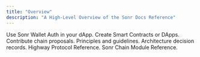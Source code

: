 ```yaml
---
title: "Overview"
description: "A High-Level Overview of the Sonr Docs Reference"
---
```


<Cards>
  <Card title="Integrate" icon="plug" iconType="duotone" color="#32FCB4">
    Use Sonr Wallet Auth in your dApp.
  </Card>
  <Card title="Leverage" icon="hammer" iconType="duotone" color="#32FCB4">
    Create Smart Contracts or DApps.
  </Card>
  <Card title="Improve" icon="microscope" iconType="duotone" color="#32FCB4">
    Contribute chain proposals.
  </Card>
</Cards>

<Cards>
  <Card title="Constitution" icon="gavel" iconType="duotone" color="#B499FE">
    Principles and guidelines.
  </Card>
  <Card
    title="Proposals"
    icon="ruler-triangle"
    color="#B499FE"
    iconType="duotone"
  >
    Architecture decision records.
  </Card>
</Cards>

<Cards>
  <Card title="Protocol API" icon="globe" iconType="duotone">
    Highway Protocol Reference.
  </Card>
  <Card title="Blockchain API" icon="cube" iconType="duotone">
    Sonr Chain Module Reference.
  </Card>
</Cards>
